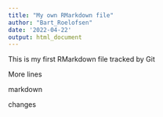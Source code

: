 ```yaml
---
title: "My own RMarkdown file"
author: "Bart_Roelofsen"
date: '2022-04-22'
output: html_document
---
```


This is my first RMarkdown file tracked by Git

More lines

markdown


changes